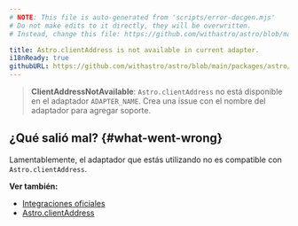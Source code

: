 ```yaml
---
# NOTE: This file is auto-generated from 'scripts/error-docgen.mjs'
# Do not make edits to it directly, they will be overwritten.
# Instead, change this file: https://github.com/withastro/astro/blob/main/packages/astro/src/core/errors/errors-data.ts

title: Astro.clientAddress is not available in current adapter.
i18nReady: true
githubURL: https://github.com/withastro/astro/blob/main/packages/astro/src/core/errors/errors-data.ts
---
```


> **ClientAddressNotAvailable**: `Astro.clientAddress` no está disponible en el adaptador `ADAPTER_NAME`. Crea una issue con el nombre del adaptador para agregar soporte.

## ¿Qué salió mal? \{#what-went-wrong\}

Lamentablemente, el adaptador que estás utilizando no es compatible con `Astro.clientAddress`.

**Ver también:**
-  [Integraciones oficiales](/es/guides/integrations-guide/#official-integrations)
-  [Astro.clientAddress](/es/reference/api-reference/#astroclientaddress)
